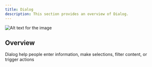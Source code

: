 ```yaml
---
title: Dialog
description: This section provides an overview of Dialog.
---
```


![Alt text for the image](https://gitlab.com/unaivan/assets/-/raw/master/energeek/design/mobile/dialog.webp)

## Overview

Dialog help people enter information, make selections, filter content, or trigger actions
